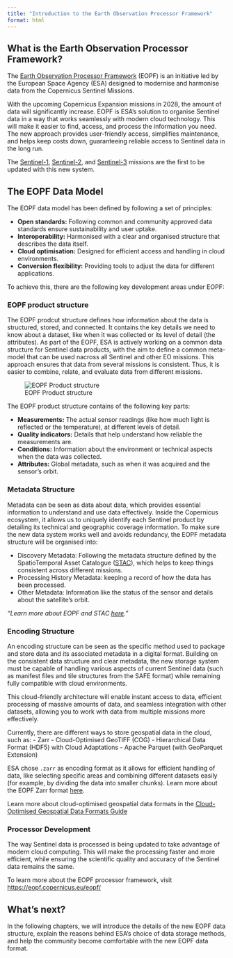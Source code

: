 ```yaml
---
title: "Introduction to the Earth Observation Processor Framework"
format: html
---
```

::: {.justify}

## What is the Earth Observation Processor Framework?  {.unnumbered}

The [Earth Observation Processor Framework](https://eopf.copernicus.eu/) (EOPF) is an initiative led by the European Space Agency (ESA) designed to modernise and harmonise data from the Copernicus Sentinel Missions.

With the upcoming Copernicus Expansion missions in 2028, the amount of data will significantly increase. EOPF is ESA's solution to organise Sentinel data in a way that works seamlessly with modern cloud technology. This will make it easier to find, access, and process the information you need. The new approach provides user-friendly access, simplifies maintenance, and helps keep costs down, guaranteeing reliable access to Sentinel data in the long run.

The [Sentinel-1](https://www.esa.int/Applications/Observing_the_Earth/Copernicus/Sentinel-1), [Sentinel-2](https://www.esa.int/Applications/Observing_the_Earth/Copernicus/Sentinel-2), and [Sentinel-3](https://www.esa.int/Applications/Observing_the_Earth/Copernicus/Sentinel-3) missions are the first to be updated with this new system.

## The EOPF Data Model {.unnumbered}

The EOPF data model has been defined by following a set of principles:

- **Open standards:** Following common and community approved data standards ensure sustainability and user uptake.
- **Interoperability:** Harmonised with a clear and organised structure that describes the data itself.
- **Cloud optimisation:** Designed for efficient access and handling in cloud environments.
- **Conversion flexibility:** Providing tools to adjust the data for different applications.

To achieve this, there are the following key development areas under EOPF:

### EOPF product structure {.unnumbered}

The EOPF prodcut structure defines how information about the data is structured, stored, and connected. It contains the key details we need to know about a dataset, like when it was collected or its level of detail (the attributes). 
As part of the EOPF, ESA is actively working on a common data structure for Sentinel data products, with the aim to define a common meta-model that can be used nacross all Sentinel and other EO missions. This approach ensures that data from several missions is consistent. Thus, it is easier to combine, relate, and evaluate data from different missions.

![EOPF Product structure](img/product_structure.png){fig-align="center"}

The EOPF product structure contains of the following key parts:

- **Measurements:** The actual sensor readings (like how much light is reflected or the temperature), at different levels of detail.
- **Quality indicators:** Details that help understand how reliable the measurements are.
- **Conditions:** Information about the environment or technical aspects when the data was collected.
- **Attributes:** Global metadata, such as when it was acquired and the sensor's orbit.

### Metadata Structure {.unnumbered}

Metadata can be seen as data about data, which provides essential information to understand and use data effectively. 
Inside the Copernicus ecosystem, it allows us to uniquely identify each Sentinel product by detailing its technical and geographic coverage information. To make sure the new data system works well and avoids redundancy, the EOPF metadata structure will be organised into:

- Discovery Metadata: Following the metadata structure defined by the SpatioTemporal Asset Catalogue ([STAC](https://stacspec.org/en/)), which helps to keep things consistent across different missions.
- Processing History Metadata: keeping a record of how the data has been processed.
- Other Metadata: Information like the status of the sensor and details about the satellite's orbit.

::: {.callout-note}
*"Learn more about EOPF and STAC [here](https://stacindex.org/catalogs/cdse#/)."*

:::

### Encoding Structure {.unnumbered}

An encoding structure can be seen as the specific method used to package and store data and its associated metadata in a digital format.
Building on the consistent data structure and clear metadata, the new storage system must be capable of handling various aspects of current Sentinel data (such as manifest files and tile structures from the SAFE format) while remaining fully compatible with cloud environments.

This cloud-friendly architecture will enable instant access to data, efficient processing of massive amounts of data, and seamless integration with other datasets, allowing you to work with data from multiple missions more effectively.

Currently, there are different ways to store geospatial data in the cloud, such as:
- Zarr
- Cloud-Optimised GeoTIFF (COG)
- Hierarchical Data Format (HDF5) with Cloud Adaptations
- Apache Parquet (with GeoParquet Extension)

ESA chose `.zarr` as encoding format as it allows for efficient handling of data, like selecting specific areas and combining different datasets easily (for example, by dividing the data into smaller chunks). Learn more about the EOPF Zarr format [here](https://zarr.eopf.copernicus.eu/).

::: {.callout-note}
Learn more about cloud-optimised geospatial data formats in the [Cloud-Optimised Geospatial Data Formats Guide](https://guide.cloudnativegeo.org/)

:::

### Processor Development {.unnumbered}

The way Sentinel data is processed is being updated to take advantage of modern cloud computing. This will make the processing faster and more efficient, while ensuring the scientific quality and accuracy of the Sentinel data remains the same.

::: {.callout-note}
To learn more about the EOPF processor framework, visit [https://eopf.copernicus.eu/eopf/](https://eopf.copernicus.eu/eopf/)

:::

## What's next? {.unnumbered}

In the following chapters, we will introduce the details of the new EOPF data structure, explain the reasons behind ESA's choice of data storage methods, and help the community become comfortable with the new EOPF data format.

:::